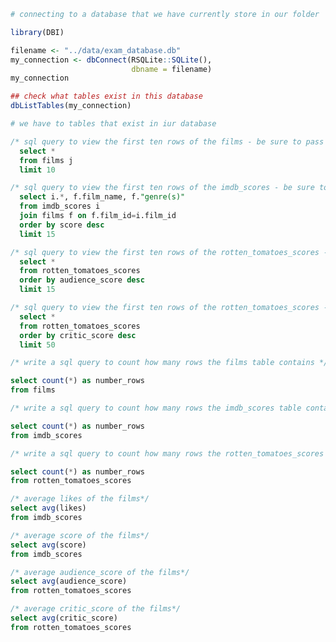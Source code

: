 ```r
# connecting to a database that we have currently store in our folder 

library(DBI)

filename <- "../data/exam_database.db"
my_connection <- dbConnect(RSQLite::SQLite(),
                           dbname = filename)
my_connection
```
```r
## check what tables exist in this database 
dbListTables(my_connection)

# we have to tables that exist in iur database
```
```sql
/* sql query to view the first ten rows of the films - be sure to pass on the connection */
  select * 
  from films j
  limit 10

```
```sql
/* sql query to view the first ten rows of the imdb_scores - be sure to pass on the connection */
  select i.*, f.film_name, f."genre(s)"
  from imdb_scores i
  join films f on f.film_id=i.film_id
  order by score desc
  limit 15

```
```sql
/* sql query to view the first ten rows of the rotten_tomatoes_scores - be sure to pass on the connection */
  select * 
  from rotten_tomatoes_scores
  order by audience_score desc
  limit 15

```
```sql
/* sql query to view the first ten rows of the rotten_tomatoes_scores - be sure to pass on the connection */
  select * 
  from rotten_tomatoes_scores
  order by critic_score desc
  limit 50

```

```sql
/* write a sql query to count how many rows the films table contains */

select count(*) as number_rows
from films

```
```sql
/* write a sql query to count how many rows the imdb_scores table contains */

select count(*) as number_rows
from imdb_scores 

```
```sql
/* write a sql query to count how many rows the rotten_tomatoes_scores table contains */

select count(*) as number_rows
from rotten_tomatoes_scores

```
```sql
/* average likes of the films*/
select avg(likes)
from imdb_scores

```
```sql
/* average score of the films*/
select avg(score)
from imdb_scores

```
```sql
/* average audience_score of the films*/
select avg(audience_score)
from rotten_tomatoes_scores

```
```sql
/* average critic_score of the films*/
select avg(critic_score)
from rotten_tomatoes_scores


```



